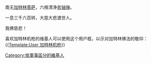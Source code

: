 [[Category:依軍事區分的維基人|Category:依軍事區分的維基人]]
{{幽默}}{{External media|image1=[https://pic4.zhimg.com/80/v2-45617c591fdb06614b93ed60a4f52490_720w.jpg 加特林菩萨像{{滑稽 (表情)}}]}}

南无[[理查·加特林|加特林菩萨]]，六根清净[[貧鈾彈|贫铀弹]]。

一息三千六百转，大慈大悲渡世人。

我佛慈悲！{{滑稽 (表情)}}

{{See also|加特林机枪|理查·加特林}}

<nowiki>喜欢加特林机枪的维基人可以使用这个用户框，以示对加特林佛法的敬仰：{{</nowiki>[[Template:User_加特林机枪|Template:User 加特林机枪]]<nowiki>}}</nowiki>{{Template:User 加特林机枪}}